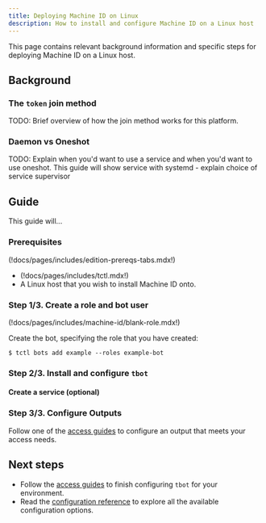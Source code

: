 ```yaml
---
title: Deploying Machine ID on Linux
description: How to install and configure Machine ID on a Linux host
---
```


This page contains relevant background information and specific steps for
deploying Machine ID on a Linux host.

## Background

### The `token` join method

TODO: Brief overview of how the join method works for this platform.

### Daemon vs Oneshot

TODO: Explain when you'd want to  use a service and when you'd want to use
oneshot. This guide will show service with systemd - explain choice of service
supervisor

## Guide

This guide will...

### Prerequisites

(!docs/pages/includes/edition-prereqs-tabs.mdx!)

- (!docs/pages/includes/tctl.mdx!)
- A Linux host that you wish to install Machine ID onto.

### Step 1/3. Create a role and bot user

(!docs/pages/includes/machine-id/blank-role.mdx!)

Create the bot, specifying the role that you have created:

```code
$ tctl bots add example --roles example-bot
```

### Step 2/3. Install and configure `tbot`

#### Create a service (optional)

### Step 3/3. Configure Outputs

Follow one of the [access guides](../access-guides.mdx) to configure an output
that meets your access needs.

## Next steps

- Follow the [access guides](../access-guides.mdx) to finish configuring `tbot` for
  your environment.
- Read the [configuration reference](../reference/configuration.mdx) to explore
  all the available configuration options.